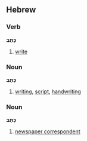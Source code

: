 ==Hebrew==

===Verb===
'''כָּתַב'''

# [[write]]

===Noun===
'''כְּתָב'''

# [[writing]], [[script]], [[handwriting]]

===Noun===
'''כַּתָּב'''

# [[newspaper correspondent]]